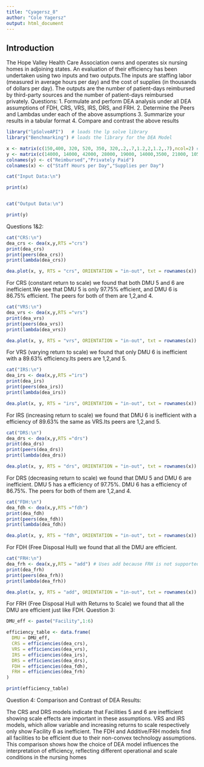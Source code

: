 ```yaml
---
title: "Cyagersz_8"
author: "Cole Yagersz"
output: html_document
---
```


## Introduction
The Hope Valley Health Care Association owns and operates six nursing homes in adjoining
states. An evaluation of their efficiency has been undertaken using two inputs and two outputs.The inputs are staffing labor (measured in average hours per day) and the cost of supplies (in thousands of dollars per day). The outputs are the number of patient-days reimbursed by third-party sources and the number of patient-days reimbursed privately.
Questions:
1. Formulate and perform DEA analysis under all DEA assumptions of FDH, CRS, VRS,
IRS, DRS, and FRH.
2. Determine the Peers and Lambdas under each of the above assumptions
3. Summarize your results in a tabular format
4. Compare and contrast the above results


```r
library("lpSolveAPI")   # loads the lp solve library
library("Benchmarking") # loads the library for the DEA Model
```

```r

x <- matrix(c(150,400, 320, 520, 350, 320,.2,.7,1.2,2,1.2,.7),ncol=2) # Convert Supplies because it is in thousands per Day
y <- matrix(c(14000, 14000, 42000, 28000, 19000, 14000,3500, 21000, 10500, 42000, 25000, 15000),ncol=2)
colnames(y) <- c("Reimbursed","Privately Paid")
colnames(x) <- c("Staff Hours per Day","Supplies per Day")

cat("Input Data:\n")

print(x)


cat("Output Data:\n")

print(y)
```
Questions 1&2:
```r
cat("CRS:\n")
dea_crs <- dea(x,y,RTS ="crs")
print(dea_crs)
print(peers(dea_crs))
print(lambda(dea_crs))

dea.plot(x, y, RTS = "crs", ORIENTATION = "in-out", txt = rownames(x))

```
For CRS (constant return to scale) we found that both DMU 5 and 6 are inefficient.We see that DMU 5 is only 97.75% efficient, and DMU 6 is 86.75% efficient. The peers for both of them are 1,2,and 4.
```r
cat("VRS:\n")
dea_vrs <- dea(x,y,RTS ="vrs")
print(dea_vrs)
print(peers(dea_vrs))
print(lambda(dea_vrs))

dea.plot(x, y, RTS = "vrs", ORIENTATION = "in-out", txt = rownames(x))

```
For VRS (varying return to scale) we found that only DMU 6 is inefficient with a 89.63% efficiency.Its peers are 1,2,and 5.

```r
cat("IRS:\n")
dea_irs <- dea(x,y,RTS ="irs")
print(dea_irs)
print(peers(dea_irs))
print(lambda(dea_irs))

dea.plot(x, y, RTS = "irs", ORIENTATION = "in-out", txt = rownames(x))
```
For IRS (increasing return to scale) we found that DMU 6 is inefficient with a efficiency of 89.63% the same as VRS.Its peers are 1,2,and 5.
```r
cat("DRS:\n")
dea_drs <- dea(x,y,RTS ="drs")
print(dea_drs)
print(peers(dea_drs))
print(lambda(dea_drs))

dea.plot(x, y, RTS = "drs", ORIENTATION = "in-out", txt = rownames(x))
```
For DRS (decreasing return to scale) we found that DMU 5 and DMU 6 are inefficient. DMU 5 has a efficiency of 97.75%. DMU 6 has a efficiency of 86.75%. The peers for both of them are 1,2,and 4.
```r
cat("FDH:\n")
dea_fdh <- dea(x,y,RTS ="fdh")
print(dea_fdh)
print(peers(dea_fdh))
print(lambda(dea_fdh))

dea.plot(x, y, RTS = "fdh", ORIENTATION = "in-out", txt = rownames(x))
```
For FDH (Free Disposal Hull) we found that all the DMU are efficient.

```r
cat("FRH:\n")
dea_frh <- dea(x,y,RTS = "add") # Uses add because FRH is not supported by Benchmarking Library
print(dea_frh)
print(peers(dea_frh))
print(lambda(dea_frh))

dea.plot(x, y, RTS = "add", ORIENTATION = "in-out", txt = rownames(x))
```
For FRH (Free Disposal Hull with Returns to Scale) we found that all the DMU are efficient just like FDH.
Question 3:
```r
DMU_eff <- paste("Facility",1:6)

efficiency_table <- data.frame(
  DMU = DMU_eff,
  CRS = efficiencies(dea_crs),
  VRS = efficiencies(dea_vrs),
  IRS = efficiencies(dea_irs),
  DRS = efficiencies(dea_drs),
  FDH = efficiencies(dea_fdh),
  FRH = efficiencies(dea_frh)
)

print(efficiency_table)

```

Question 4:
Comparison and Contrast of DEA Results:

The CRS and DRS models indicate that Facilities 5 and 6 are inefficient showing scale effects are important in these assumptions. VRS and IRS models, which allow variable and increasing returns to scale respectively only show Facility 6 as inefficient. The FDH and Additive/FRH models find all facilities to be efficient due to their non-convex technology assumptions. This comparison shows how the choice of DEA model influences the interpretation of efficiency, reflecting different operational and scale conditions in the nursing homes










